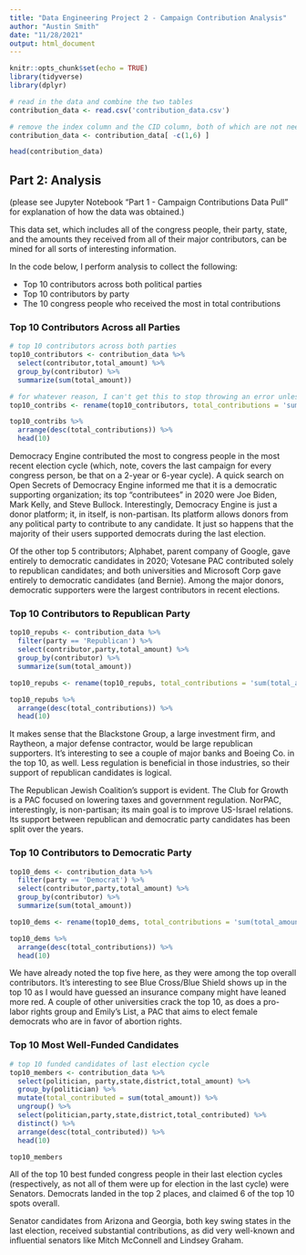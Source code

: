 ```yaml
---
title: "Data Engineering Project 2 - Campaign Contribution Analysis"
author: "Austin Smith"
date: "11/28/2021"
output: html_document
---
```



```r
knitr::opts_chunk$set(echo = TRUE)
library(tidyverse)
library(dplyr)
```

```r
# read in the data and combine the two tables 
contribution_data <- read.csv('contribution_data.csv')

# remove the index column and the CID column, both of which are not needed
contribution_data <- contribution_data[ -c(1,6) ]

head(contribution_data)
```

## Part 2: Analysis
(please see Jupyter Notebook "Part 1 - Campaign Contributions Data Pull" for explanation of how the data was obtained.)

This data set, which includes all of the congress people, their party, state, and the amounts they received from all of their major contributors, can be mined for all sorts of interesting information. 

In the code below, I perform analysis to collect the following: 

- Top 10 contributors across both political parties
- Top 10 contributors by party
- The 10 congress people who received the most in total contributions

### Top 10 Contributors Across all Parties
```r
# top 10 contributors across both parties
top10_contributors <- contribution_data %>%
  select(contributor,total_amount) %>%
  group_by(contributor) %>%
  summarize(sum(total_amount)) 

# for whatever reason, I can't get this to stop throwing an error unless I make it a new df, so doing so here. 
top10_contribs <- rename(top10_contributors, total_contributions = 'sum(total_amount)')

top10_contribs %>%
  arrange(desc(total_contributions)) %>%
  head(10)
```

Democracy Engine contributed the most to congress people in the most recent election cycle (which, note, covers the last campaign for every congress person, be that on a 2-year or 6-year cycle). A quick search on Open Secrets of Democracy Engine informed me that it is a democratic supporting organization; its top "contributees" in 2020 were Joe Biden, Mark Kelly, and Steve Bullock. Interestingly, Democracy Engine is just a donor platform; it, in itself, is non-partisan. Its platform allows donors from any political party to contribute to any candidate. It just so happens that the majority of their users supported democrats during the last election. 

Of the other top 5 contributors; Alphabet, parent company of Google, gave entirely to democratic candidates in 2020; Votesane PAC contributed solely to republican candidates; and both universities and Microsoft Corp gave entirely to democratic candidates (and Bernie). Among the major donors, democratic supporters were the largest contributors in recent elections. 

### Top 10 Contributors to Republican Party 
```r
top10_repubs <- contribution_data %>%
  filter(party == 'Republican') %>%
  select(contributor,party,total_amount) %>%
  group_by(contributor) %>%
  summarize(sum(total_amount)) 

top10_repubs <- rename(top10_repubs, total_contributions = 'sum(total_amount)')

top10_repubs %>%
  arrange(desc(total_contributions)) %>%
  head(10)
```

It makes sense that the Blackstone Group, a large investment firm, and Raytheon, a major defense contractor, would be large republican supporters. It's interesting to see a couple of major banks and Boeing Co. in the top 10, as well. Less regulation is beneficial in those industries, so their support of republican candidates is logical.

The Republican Jewish Coalition's support is evident. The Club for Growth is a PAC focused on lowering taxes and government regulation. NorPAC, interestingly, is non-partisan; its main goal is to improve US-Israel relations. Its support between republican and democratic party candidates has been split over the years. 

### Top 10 Contributors to Democratic Party
```r
top10_dems <- contribution_data %>%
  filter(party == 'Democrat') %>%
  select(contributor,party,total_amount) %>%
  group_by(contributor) %>%
  summarize(sum(total_amount)) 

top10_dems <- rename(top10_dems, total_contributions = 'sum(total_amount)')

top10_dems %>%
  arrange(desc(total_contributions)) %>%
  head(10)
```

We have already noted the top five here, as they were among the top overall contributors. It's interesting to see Blue Cross/Blue Shield shows up in the top 10 as I would have guessed an insurance company might have leaned more red. A couple of other universities crack the top 10, as does a pro-labor rights group and Emily's List, a PAC that aims to elect female democrats who are in favor of abortion rights.  

###  Top 10 Most Well-Funded Candidates
```r
# top 10 funded candidates of last election cycle
top10_members <- contribution_data %>%
  select(politician, party,state,district,total_amount) %>%
  group_by(politician) %>%
  mutate(total_contributed = sum(total_amount)) %>%
  ungroup() %>%
  select(politician,party,state,district,total_contributed) %>%
  distinct() %>%
  arrange(desc(total_contributed)) %>%
  head(10)

top10_members
```

All of the top 10 best funded congress people in their last election cycles (respectively, as not all of them were up for election in the last cycle) were Senators. Democrats landed in the top 2 places, and claimed 6 of the top 10 spots overall. 

Senator candidates from Arizona and Georgia, both key swing states in the last election, received substantial contributions, as did very well-known and influential senators like Mitch McConnell and Lindsey Graham.